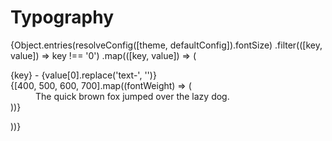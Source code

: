 
<Meta title="Framework/Typography" />

# Typography

<style>
  {`    
.size {
  display: block;
  font-style: normal !important;
  font-weight: normal !important;
  color: #333;
  margin-bottom: 6px !important;
}

.text-preview {
  padding: 0 !important;
  overflow: hidden;
  text-overflow: ellipsis;
  width: 100%;
  white-space: nowrap;
  font-family: Poppins, Georgia;
}
`}
</style>

<div style={{ marginBottom: 100 }}>
  {Object.entries(resolveConfig([theme, defaultConfig]).fontSize)
    .filter(([key, value]) => key !== '0')
    .map(([key, value]) => (
      <dl key={key} style={{ marginBottom: 40 }}>
        <dt className="size">
          {key} - {value[0].replace('text-', '')}
        </dt>
        {[400, 500, 600, 700].map((fontWeight) => (
          <dd
            key={fontWeight}
            className="text-preview"
            style={{
              fontSize: value[0],
              lineHeight: value[1].lineHeight,
              fontWeight,
            }}
          >
            The quick brown fox jumped over the lazy dog.
          </dd>
        ))}
      </dl>
    ))}
</div>

